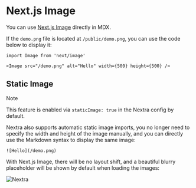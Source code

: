 # Next.js Image

You can use
[Next.js Image](https://nextjs.org/docs/basic-features/image-optimization)
directly in MDX.

If the `demo.png` file is located at `/public/demo.png`, you can use the code
below to display it:

```mdx
import Image from 'next/image'

<Image src="/demo.png" alt="Hello" width={500} height={500} />
```

## Static Image

> [!NOTE]
>
> This feature is enabled via `staticImage: true` in the Nextra config by
> default.

Nextra also supports automatic static image imports, you no longer need to
specify the width and height of the image manually, and you can directly use the
Markdown syntax to display the same image:

```mdx
![Hello](/demo.png)
```

With Next.js Image, there will be no layout shift, and a beautiful blurry
placeholder will be shown by default when loading the images:

![Nextra](../../app/opengraph-image.png)
